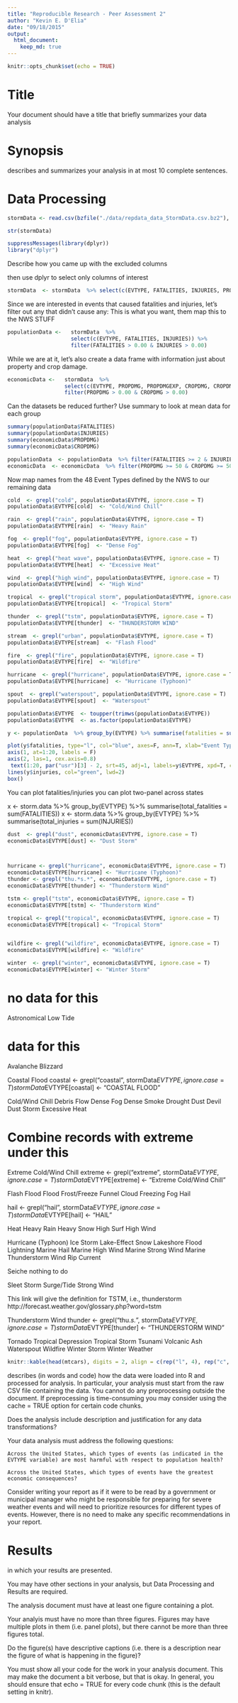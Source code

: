 ```yaml
---
title: "Reproducible Research - Peer Assessment 2"
author: "Kevin E. D'Elia"
date: "09/18/2015"
output: 
  html_document:
    keep_md: true
---
```


```r
knitr::opts_chunk$set(echo = TRUE)
```

# Title
Your document should have a title that briefly summarizes your data analysis

# Synopsis
describes and summarizes your analysis in at most 10 complete sentences.

# Data Processing

```r
stormData <- read.csv(bzfile("./data/repdata_data_StormData.csv.bz2"), stringsAsFactors = FALSE)

```


```r
str(stormData)

```


```r
suppressMessages(library(dplyr))
library("dplyr")
```
Describe how you came up with the excluded columns

then use dplyr to select only columns of interest

```r
stormData  <- stormData  %>% select(c(EVTYPE, FATALITIES, INJURIES, PROPDMG, PROPDMGEXP, CROPDMG, CROPDMGEXP))
```

Since we are interested in events that caused fatalities and injuries, let's filter out any that didn't cause any:
This is what you want, them map this to the NWS STUFF

```r
populationData <-   stormData  %>% 
                    select(c(EVTYPE, FATALITIES, INJURIES)) %>% 
                    filter(FATALITIES > 0.00 & INJURIES > 0.00)
```

While we are at it, let's also create a data frame with information just about property and crop damage.

```r
economicData <-   stormData  %>% 
                  select(c(EVTYPE, PROPDMG, PROPDMGEXP, CROPDMG, CROPDMGEXP)) %>% 
                  filter(PROPDMG > 0.00 & CROPDMG > 0.00)

```

Can the datasets be reduced further?  Use summary to look at mean data for each group

```r
summary(populationData$FATALITIES)
summary(populationData$INJURIES)
summary(economicData$PROPDMG)
summary(economicData$CROPDMG)
```


```r
populationData  <- populationData  %>% filter(FATALITIES >= 2 & INJURIES >= 20)
economicData  <- economicData  %>% filter(PROPDMG >= 50 & CROPDMG >= 50)

```



Now map names from the 48 Event Types defined by the NWS to our remaining data
```r

cold  <- grepl("cold", populationData$EVTYPE, ignore.case = T)
populationData$EVTYPE[cold]  <- "Cold/Wind Chill"

rain  <- grepl("rain", populationData$EVTYPE, ignore.case = T)
populationData$EVTYPE[rain]  <- "Heavy Rain"

fog  <- grepl("fog", populationData$EVTYPE, ignore.case = T)
populationData$EVTYPE[fog]  <- "Dense Fog"

heat  <- grepl("heat wave", populationData$EVTYPE, ignore.case = T)
populationData$EVTYPE[heat]  <- "Excessive Heat"

wind  <- grepl("high wind", populationData$EVTYPE, ignore.case = T)
populationData$EVTYPE[wind]  <- "High Wind"

tropical  <- grepl("tropical storm", populationData$EVTYPE, ignore.case = T)
populationData$EVTYPE[tropical]  <- "Tropical Storm"

thunder  <- grepl("tstm", populationData$EVTYPE, ignore.case = T)
populationData$EVTYPE[thunder]  <- "THUNDERSTORM WIND"

stream  <- grepl("urban", populationData$EVTYPE, ignore.case = T)
populationData$EVTYPE[stream]  <- "Flash Flood"

fire  <- grepl("fire", populationData$EVTYPE, ignore.case = T)
populationData$EVTYPE[fire]  <- "Wildfire"

hurricane  <- grepl("hurricane", populationData$EVTYPE, ignore.case = T)
populationData$EVTYPE[hurricane]  <- "Hurricane (Typhoon)"

spout  <- grepl("waterspout", populationData$EVTYPE, ignore.case = T)
populationData$EVTYPE[spout]  <- "Waterspout"

```

```r


populationData$EVTYPE  <- toupper(trimws(populationData$EVTYPE))
populationData$EVTYPE  <- as.factor(populationData$EVTYPE)
```


```r
y <- populationData  %>% group_by(EVTYPE) %>% summarise(fatalities = sum(FATALITIES), injuries = sum(INJURIES))

```


```r
plot(y$fatalities, type="l", col="blue", axes=F, ann=T, xlab="Event Types", ylab="Totals", cex.lab=0.8, lwd=2, ylim=c(0, 4000))
axis(1, at=1:20, labels = F)
axis(2, las=1, cex.axis=0.8)
 text(1:20, par("usr")[3] - 2, srt=45, adj=1, labels=y$EVTYPE, xpd=T, cex=0.6)
lines(y$injuries, col="green", lwd=2)
box()

```

You can plot fatalities/injuries
you can plot two-panel across states

x  <- storm.data %>% group_by(EVTYPE) %>% summarise(total_fatalities = sum(FATALITIES))
x  <- storm.data %>% group_by(EVTYPE) %>% summarise(total_injuries = sum(INJURIES))


```r

dust  <- grepl("dust", economicData$EVTYPE, ignore.case = T)
economicData$EVTYPE[dust] <- "Dust Storm"



hurricane <- grepl("hurricane", economicData$EVTYPE, ignore.case = T)
economicData$EVTYPE[hurricane] <- "Hurricane (Typhoon)"
thunder <- grepl("thu.*s.*", economicData$EVTYPE, ignore.case = T)
economicData$EVTYPE[thunder] <- "Thunderstorm Wind"

tstm <- grepl("tstm", economicData$EVTYPE, ignore.case = T)
economicData$EVTYPE[tstm] <- "Thunderstorm Wind"

tropical <- grepl("tropical", economicData$EVTYPE, ignore.case = T)
economicData$EVTYPE[tropical] <- "Tropical Storm"


wildfire <- grepl("wildfire", economicData$EVTYPE, ignore.case = T)
economicData$EVTYPE[wildfire] <- "Wildfire"

winter  <- grepl("winter", economicData$EVTYPE, ignore.case = T)
economicData$EVTYPE[winter] <- "Winter Storm"

```


# no data for this
Astronomical Low Tide

# data for this
Avalanche
Blizzard

Coastal Flood
coastal  <- grepl("coastal", stormData$EVTYPE, ignore.case = T)
stormData$EVTYPE[coastal]  <- "COASTAL FLOOD"

Cold/Wind Chill
Debris Flow
Dense Fog
Dense Smoke
Drought
Dust Devil
Dust Storm
Excessive Heat

# Combine records with extreme under this
Extreme Cold/Wind Chill
extreme  <- grepl("extreme", stormData$EVTYPE, ignore.case = T)
stormData$EVTYPE[extreme]  <- "Extreme Cold/Wind Chill"


Flash Flood
Flood
Frost/Freeze
Funnel Cloud
Freezing Fog
Hail

hail  <- grepl("hail", stormData$EVTYPE, ignore.case = T)
stormData$EVTYPE[hail]  <- "HAIL"

Heat
Heavy Rain
Heavy Snow
High Surf
High Wind

Hurricane (Typhoon)
Ice Storm
Lake-Effect Snow
Lakeshore Flood
Lightning
Marine Hail
Marine High Wind
Marine Strong Wind
Marine Thunderstorm Wind
Rip Current

Seiche
nothing to do

Sleet
Storm Surge/Tide
Strong Wind

This link will give the definition for TSTM, i.e., thunderstorm
http://forecast.weather.gov/glossary.php?word=tstm

Thunderstorm Wind
thunder  <- grepl("thu.*s.*", stormData$EVTYPE, ignore.case = T)
stormData$EVTYPE[thunder]  <- "THUNDERSTORM WIND"

Tornado
Tropical Depression
Tropical Storm
Tsunami
Volcanic Ash
Waterspout
Wildfire
Winter Storm
Winter Weather

```r
knitr::kable(head(mtcars), digits = 2, align = c(rep("l", 4), rep("c", 4), rep("r", 4)))
```




describes (in words and code) how the data were loaded into R and processed for analysis. In particular, your analysis must start from the raw CSV file containing the data. You cannot do any preprocessing outside the document. If preprocessing is time-consuming you may consider using the cache = TRUE option for certain code chunks.

Does the analysis include description and justification for any data transformations? 

Your data analysis must address the following questions:

    Across the United States, which types of events (as indicated in the EVTYPE variable) are most harmful with respect to population health?

    Across the United States, which types of events have the greatest economic consequences?

Consider writing your report as if it were to be read by a government or municipal manager who might be responsible for preparing for severe weather events and will need to prioritize resources for different types of events. However, there is no need to make any specific recommendations in your report.

# Results
in which your results are presented.

You may have other sections in your analysis, but Data Processing and Results are required.

The analysis document must have at least one figure containing a plot.

Your analyis must have no more than three figures. Figures may have multiple plots in them (i.e. panel plots), but there cannot be more than three figures total.

Do the figure(s) have descriptive captions (i.e. there is a description near the figure of what is happening in the figure)?

You must show all your code for the work in your analysis document. This may make the document a bit verbose, but that is okay. In general, you should ensure that echo = TRUE for every code chunk (this is the default setting in knitr).